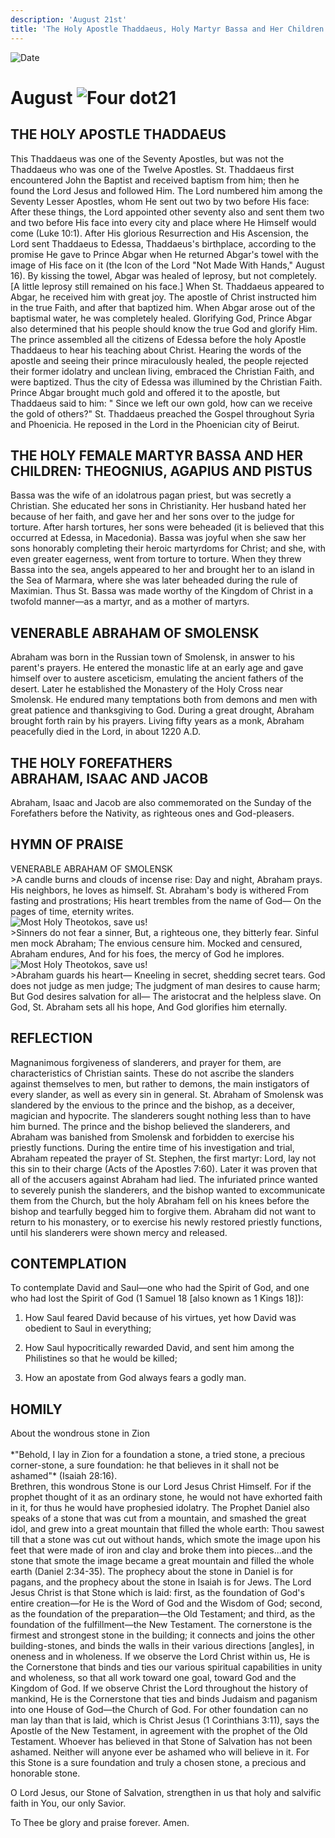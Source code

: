 ```yaml
---
description: 'August 21st'
title: 'The Holy Apostle Thaddaeus, Holy Martyr Bassa and Her Children: Theognius, Agapius and Pistus, Venerable Abraham of Smolensk'
---
```


<RunningHead />
<Image src="/title-imprint.png" height={68} width={50} alt="Date" className="title-imprint"/>

# <div id="date">August <Image className="four-dot" src="/four-dot.png" height={15} width={15} alt="Four dot" />21</div>

## THE HOLY APOSTLE THADDAEUS

This Thaddaeus was one of the Seventy Apostles, but was not the Thaddaeus who was one of the Twelve Apostles. St. Thaddaeus first encountered John the Baptist and received baptism from him; then he found the Lord Jesus and followed Him. The Lord numbered him among the Seventy Lesser Apostles, whom He sent out two by two before His face: After these things, the Lord appointed other seventy also and sent them two and two before His face into every city and place where He Himself would come (Luke 10:1). After His glorious Resurrection and His Ascension, the Lord sent Thaddaeus to Edessa, Thaddaeus's birthplace, according to the promise He gave to Prince Abgar when He returned Abgar's towel with the image of His face on it (the Icon of the Lord "Not Made With Hands," August 16). By kissing the towel, Abgar was healed of leprosy, but not completely. [A little leprosy still remained on his face.] When St. Thaddaeus appeared to Abgar, he received him with great joy. The apostle of Christ instructed him in the true Faith, and after that baptized him. When Abgar arose out of the baptismal water, he was completely healed. Glorifying God, Prince Abgar also determined that his people should know the true God and glorify Him. The prince assembled all the citizens of Edessa before the holy Apostle Thaddaeus to hear his teaching about Christ. Hearing the words of the apostle and seeing their prince miraculously healed, the people rejected their former idolatry and unclean living, embraced the Christian Faith, and were baptized. Thus the city of Edessa was illumined by the Christian Faith. Prince Abgar brought much gold and offered it to the apostle, but Thaddaeus said to him: " Since we left our own gold, how can we receive the gold of others?" St. Thaddaeus preached the Gospel throughout Syria and Phoenicia. He reposed in the Lord in the Phoenician city of Beirut.

## THE HOLY FEMALE MARTYR BASSA AND HER CHILDREN: THEOGNIUS, AGAPIUS AND PISTUS

Bassa was the wife of an idolatrous pagan priest, but was secretly a Christian. She educated her sons in Christianity. Her husband hated her because of her faith, and gave her and her sons over to the judge for torture. After harsh tortures, her sons were beheaded (it is believed that this occurred at Edessa, in Macedonia). Bassa was joyful when she saw her sons honorably completing their heroic martyrdoms for Christ; and she, with even greater eagerness, went from torture to torture. When they threw Bassa into the sea, angels appeared to her and brought her to an island in the Sea of Marmara, where she was later beheaded during the rule of Maximian. Thus St. Bassa was made worthy of the Kingdom of Christ in a twofold manner—as a martyr, and as a mother of martyrs.

## VENERABLE ABRAHAM OF SMOLENSK

Abraham was born in the Russian town of Smolensk, in answer to his parent's prayers. He entered the monastic life at an early age and gave himself over to austere asceticism, emulating the ancient fathers of the desert. Later he established the Monastery of the Holy Cross near Smolensk. He endured many temptations both from demons and men with great patience and thanksgiving to God. During a great drought, Abraham brought forth rain by his prayers. Living fifty years as a monk, Abraham peacefully died in the Lord, in about 1220 A.D.

## THE HOLY FOREFATHERS<br />ABRAHAM, ISAAC AND JACOB

Abraham, Isaac and Jacob are also commemorated on the Sunday of the Forefathers before the Nativity, as righteous ones and God-pleasers.


## HYMN OF PRAISE
<div style={{textAlign:'center', color:'crimson', fontWeight:'bold'}}>
VENERABLE ABRAHAM OF SMOLENSK
</div>
>A candle burns and clouds of incense rise:  
Day and night, Abraham prays.  
His neighbors, he loves as himself.  
St. Abraham's body is withered  
From fasting and prostrations;  
His heart trembles from the name of God—  
On the pages of time, eternity writes.  
<div style={{marginLeft: '10rem', marginTop:'1rem', maxWidth: '2rem'}}><Image className="four-dot" src="/four-dot.png" height={15} width={15} alt="Most Holy Theotokos, save us!" /></div>
>Sinners do not fear a sinner,  
But, a righteous one, they bitterly fear.  
Sinful men mock Abraham;  
The envious censure him.  
Mocked and censured, Abraham endures,  
And for his foes, the mercy of God he implores.  
<div style={{marginLeft: '10rem', marginTop:'1rem', maxWidth: '2rem'}}><Image className="four-dot" src="/four-dot.png" height={15} width={15} alt="Most Holy Theotokos, save us!" /></div>
>Abraham guards his heart—  
Kneeling in secret, shedding secret tears.  
God does not judge as men judge;  
The judgment of man desires to cause harm;  
But God desires salvation for all—  
The aristocrat and the helpless slave.  
On God, St. Abraham sets all his hope,  
And God glorifies him eternally.  


## REFLECTION

Magnanimous forgiveness of slanderers, and prayer for them, are characteristics of Christian saints. These do not ascribe the slanders against themselves to men, but rather to demons, the main instigators of every slander, as well as every sin in general. St. Abraham of Smolensk was slandered by the envious to the prince and the bishop, as a deceiver, magician and hypocrite. The slanderers sought nothing less than to have him burned. The prince and the bishop believed the slanderers, and Abraham was banished from Smolensk and forbidden to exercise his priestly functions. During the entire time of his investigation and trial, Abraham repeated the prayer of St. Stephen, the first martyr: Lord, lay not this sin to their charge (Acts of the Apostles 7:60). Later it was proven that all of the accusers against Abraham had lied. The infuriated prince wanted to severely punish the slanderers, and the bishop wanted to excommunicate them from the Church, but the holy Abraham fell on his knees before the bishop and tearfully begged him to forgive them. Abraham did not want to return to his monastery, or to exercise his newly restored priestly functions, until his slanderers were shown mercy and released.


## CONTEMPLATION

To contemplate David and Saul—one who had the Spirit of God, and one who had lost the Spirit of God (1 Samuel 18 [also known as 1 Kings 18]):

1. How Saul feared David because of his virtues, yet how David was obedient to Saul in everything;

2. How Saul hypocritically rewarded David, and sent him among the Philistines so that he would be killed;

3. How an apostate from God always fears a godly man.


## HOMILY
<div style={{textAlign:'center', color:'crimson', fontWeight:'bold'}}>
About the wondrous stone in Zion
</div>
<br />
<div style={{textAlign:'right'}}>
*"Behold, I lay in Zion for a foundation a stone, a tried stone, a precious corner-stone, a sure foundation: he that believes in it shall not be ashamed"* (Isaiah 28:16).
</div>
Brethren, this wondrous Stone is our Lord Jesus Christ Himself. For if the prophet thought of it as an ordinary stone, he would not have exhorted faith in it, for thus he would have prophesied idolatry. The Prophet Daniel also speaks of a stone that was cut from a mountain, and smashed the great idol, and grew into a great mountain that filled the whole earth: Thou sawest till that a stone was cut out without hands, which smote the image upon his feet that were made of iron and clay and broke them into pieces…and the stone that smote the image became a great mountain and filled the whole earth (Daniel 2:34-35). The prophecy about the stone in Daniel is for pagans, and the prophecy about the stone in Isaiah is for Jews. The Lord Jesus Christ is that Stone which is laid: first, as the foundation of God's entire creation—for He is the Word of God and the Wisdom of God; second, as the foundation of the preparation—the Old Testament; and third, as the foundation of the fulfillment—the New Testament. The cornerstone is the firmest and strongest stone in the building; it connects and joins the other building-stones, and binds the walls in their various directions [angles], in oneness and in wholeness. If we observe the Lord Christ within us, He is the Cornerstone that binds and ties our various spiritual capabilities in unity and wholeness, so that all work toward one goal, toward God and the Kingdom of God. If we observe Christ the Lord throughout the history of mankind, He is the Cornerstone that ties and binds Judaism and paganism into one House of God—the Church of God. For other foundation can no man lay than that is laid, which is Christ Jesus (1 Corinthians 3:11), says the Apostle of the New Testament, in agreement with the prophet of the Old Testament. Whoever has believed in that Stone of Salvation has not been ashamed. Neither will anyone ever be ashamed who will believe in it. For this Stone is a sure foundation and truly a chosen stone, a precious and honorable stone.

O Lord Jesus, our Stone of Salvation, strengthen in us that holy and salvific faith in You, our only Savior.

To Thee be glory and praise forever. Amen.